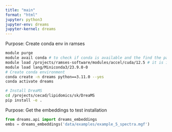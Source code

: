 ```yaml
---
title: "main"
format: "html"
jupyter: python3
jupyter-env: dreams
jupyter-kernel: dreams
---
```


Purpose: Create conda env in ramses
```bash
module purge
module avail conda # to check if conda is available and the find the path, truncated names works
module load /projects/ramses-software/modules/accel/cuda/12.5 # it is important to load this before installing dreams
module load lang/Miniconda3/23.9.0-0
# Create conda environment
conda create -n dreams python==3.11.0 --yes
conda activate dreams

# Install DreaMS
cd /projects/cecad/lipidomics/sk/DreaMS
pip install -e .  
```

Purpose: Get the embeddings to test installation
```python
from dreams.api import dreams_embeddings
embs = dreams_embeddings('data/examples/example_5_spectra.mgf')
```